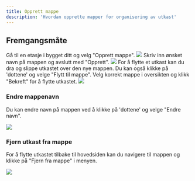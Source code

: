 ```yaml
---
title: Opprett mappe
description: 'Hvordan opprette mapper for organisering av utkast'
---
```


## Fremgangsmåte

<Steps>
    <Step title="Legg til mapper">
        Gå til en etasje i bygget ditt og velg "Opprett mappe".
        <Frame type="ghost">
            <img src="/images/dashboard/innstillinger/opprett-mappe/steg-1.png" />
        </Frame>
    </Step>
    <Step title="Gi mappen et navn">
        Skriv inn ønsket navn på mappen og avslutt med "Opprett".
        <Frame type="ghost">
            <img src="/images/dashboard/innstillinger/opprett-mappe/steg-2.png" />
        </Frame>
    </Step>
    <Step title="Flytt utkast til mappen">
        For å flytte et utkast kan du dra og slippe utkastet over den nye mappen.
        <Tip>
            Du kan også klikke på 'dottene' og velge "Flytt til mappe". Velg korrekt mappe i oversikten og klikk "Bekreft" for å flytte utkastet.
        </Tip>
        <Frame type="ghost">
            <img src="/images/dashboard/innstillinger/opprett-mappe/steg-3.png" />
        </Frame>
    </Step>
</Steps>

### Endre mappenavn

Du kan endre navn på mappen ved å klikke på 'dottene' og velge "Endre navn".

<Frame type="ghost">
    <img src="/images/dashboard/innstillinger/opprett-mappe/endre-navn.png" />
</Frame>

### Fjern utkast fra mappe

For å flytte utkastet tilbake til hovedsiden kan du navigere til mappen og klikke på "Fjern fra mappe" i menyen.

<Frame type="ghost">
    <img src="/images/dashboard/innstillinger/opprett-mappe/fjern-fra-mappe.png" />
</Frame>
